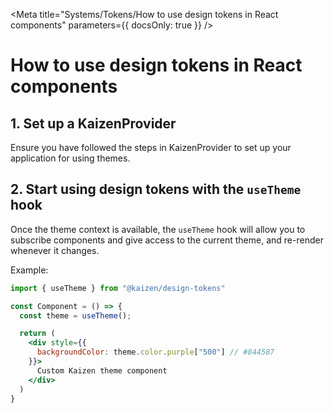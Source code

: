 
<Meta title="Systems/Tokens/How to use design tokens in React components" parameters={{ docsOnly: true }} />

# How to use design tokens in React components

## 1. Set up a KaizenProvider

Ensure you have followed the steps in <LinkTo pageId="components-kaizenprovider-installation">KaizenProvider</LinkTo> to set up your application for using themes.

## 2. Start using design tokens with the `useTheme` hook

Once the theme context is available, the `useTheme` hook will allow you to subscribe components and give access to the current theme, and re-render whenever it changes.

Example:

```jsx
import { useTheme } from "@kaizen/design-tokens"

const Component = () => {
  const theme = useTheme();

  return (
    <div style={{
      backgroundColor: theme.color.purple["500"] // #844587
    }}>
      Custom Kaizen theme component
    </div>
  )
}
```
